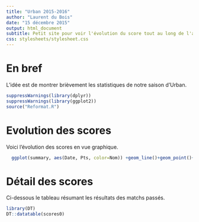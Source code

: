 ```yaml
---
title: "Urban 2015-2016"
author: "Laurent du Bois"
date: "15 décembre 2015"
output: html_document
subtitle: Petit site pour voir l'évolution du score tout au long de l'année
css: stylesheets/stylesheet.css
---
```


<meta name="viewport" content="width=device-width, initial-scale=1">
<link rel="stylesheet" type="text/css" href="stylesheets/normalize.css" media="screen">
<link href='https://fonts.googleapis.com/css?family=Open+Sans:400,700' rel='stylesheet' type='text/css'>
<link rel="stylesheet" type="text/css" href="stylesheets/stylesheet.css" media="screen">
<link rel="stylesheet" type="text/css" href="stylesheets/github-light.css" media="screen">

# En bref
L'idée est de montrer brièvement les statistiques de notre saison d'Urban.
```r
suppressWarnings(library(dplyr))
suppressWarnings(library(ggplot2))
source("Reformat.R")
```

# Evolution des scores
Voici l'évolution des scores en vue graphique.
```r
  ggplot(summary, aes(Date, Pts, color=Nom)) +geom_line()+geom_point()+labs(y="Nombre of points")
```

# Détail des scores
Ci-dessous le tableau résumant les résultats des matchs passés.
```r
library(DT)
DT::datatable(scores0)
```

